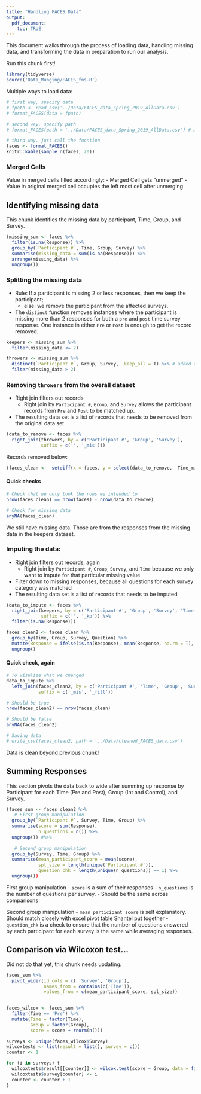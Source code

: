 ```yaml
---
title: "Handling FACES Data"
output: 
  pdf_document:
    toc: TRUE
---
```


This document walks through the process of loading data, handling missing data, and transforming the data in preparation to run our analysis.

Run this chunk first!
```r
library(tidyverse)
source('Data_Munging/FACES_fns.R')
```
 
Multiple ways to load data:

```r
# first way, specify data
# fpath <- read_csv('../Data/FACES_data_Spring_2019_AllData.csv')
# format_FACES(data = fpath)

# second way, specify path
# format_FACES(path = '../Data/FACES_data_Spring_2019_AllData.csv') # merged cells?

# third way, just call the fucntion
faces <- format_FACES()
knitr::kable(sample_n(faces, 20))
```

### Merged Cells  
Value in merged cells filled accordingly: 
  - Merged Cell gets "unmerged"
  - Value in original merged cell occupies the left most cell after unmerging

## Identifying missing data  
This chunk identifies the missing data by participant, Time, Group, and Survey.

```r
(missing_sum <- faces %>%
  filter(is.na(Response)) %>%
  group_by(`Participant #`, Time, Group, Survey) %>%
  summarise(missing_data = sum(is.na(Response))) %>%
  arrange(missing_data) %>% 
  ungroup())
```

### Splitting the missing data  
  - Rule: If a participant is missing 2 or less responses, then we keep the participant; 
    - else: we remove the participant from the affected surveys.
  - The `distinct` function removes instances where the participant is missing more than 2 responses for both a `pre` and `post` time survey response. One instance in either `Pre` or `Post` is enough to get the record removed. 
    
```r
keepers <- missing_sum %>%
  filter(missing_data <= 2)

throwers <- missing_sum %>%
  distinct(`Participant #`, Group, Survey, .keep_all = T) %>% # added to removed Pre and Post
  filter(missing_data > 2)
```

### Removing `throwers` from the overall dataset  
  - Right join filters out records
    - Right join by `Participant #`, `Group`, and `Survey` allows the participant records from `Pre` and `Post` to be matched up. 
  - The resulting data set is a list of records that needs to be removed from the original data set

```r
(data_to_remove <- faces %>% 
  right_join(throwers, by = c('Participant #', 'Group', 'Survey'),
             suffix = c('', '_mis')))
```

Records removed below: 

```r
(faces_clean <-  setdiff(x = faces, y = select(data_to_remove, -Time_mis, -missing_data)))
```

#### Quick checks 

```r
# Check that we only took the rows we intended to
nrow(faces_clean) == nrow(faces) - nrow(data_to_remove)

# Check for missing data
anyNA(faces_clean)
```

We still have missing data. Those are from the responses from the missing data in the keepers dataset.

### Imputing the data:  
  - Right join filters out records, again
    - Right join by `Participant #`, `Group`, `Survey`, and `Time` because we only want to impute for that particular missing value
  - Filter down to missing responses, because all questions for each survey category was matched
  - The resulting data set is a list of records that needs to be imputed

```r
(data_to_impute <- faces %>%
  right_join(keepers, by = c('Participant #', 'Group', 'Survey', 'Time'),
             suffix = c('', '_kp')) %>%
  filter(is.na(Response)))
```


```r
faces_clean2 <- faces_clean %>%
  group_by(Time, Group, Survey, Question) %>%
  mutate(Response = ifelse(is.na(Response), mean(Response, na.rm = T), Response)) %>%
  ungroup()
```

#### Quick check, again 

```r
# To visulize what we changed
data_to_impute %>%
  left_join(faces_clean2, by = c('Participant #', 'Time', 'Group', 'Survey', 'Question'),
            suffix = c('_mis', '_fill'))

# Should be true
nrow(faces_clean2) == nrow(faces_clean)

# Should be false
anyNA(faces_clean2)

# Saving data
# write_csv(faces_clean2, path = '../Data/cleaned_FACES_data.csv')
```

Data is clean beyond previous chunk!


## Summing Responses  
This section pivots the data back to wide after summing up response by Participant for each Time (Pre and Post), Group (Int and Control), and Survey.  
 
```r
(faces_sum <- faces_clean2 %>%
   # First group manipulation
  group_by(`Participant #`, Survey, Time, Group) %>%
  summarise(score = sum(Response),
            n_questions = n()) %>%
  ungroup()) #%>%
   
   # Second group manipulation
  group_by(Survey, Time, Group) %>%
  summarise(mean_participant_score = mean(score),
            spl_size = length(unique(`Participant #`)),
            question_chk = length(unique(n_questions)) == 1) %>%
  ungroup())
```
 
 First group manipulation 
  - `score` is a sum of their responses
  - `n_questions` is the number of questions per survey.
    - Should be the same across comparisons
    
Second group manipulation 
  - `mean_participant_score` is self explanatory. Should match closely with excel pivot table Shantel put together
  - `question_chk` is a check to ensure that the number of questions answered by each participant for each survey is the same while averaging responses. 
  
## Comparison  via Wilcoxon test...  

Did not do that yet, this chunk needs updating.

```r
faces_sum %>% 
  pivot_wider(id_cols = c( 'Survey', 'Group'), 
              names_from = contains(c('Time')),
              values_from = c(mean_participant_score, spl_size))
  
```
  
 
```r
faces_wilcox <- faces_sum %>%
  filter(Time == 'Pre') %>% 
  mutate(Time = factor(Time),
         Group = factor(Group),
         score = score + rnorm(n()))

surveys <- unique(faces_wilcox$Survey)
wilcoxtests <- list(result = list(), survey = c())
counter <- 1

for (i in surveys) {
  wilcoxtests$result[[counter]] <- wilcox.test(score ~ Group, data = filter(faces_wilcox, Survey == i))
  wilcoxtests$survey[counter] <- i
  counter <- counter + 1
}

```
 
 
